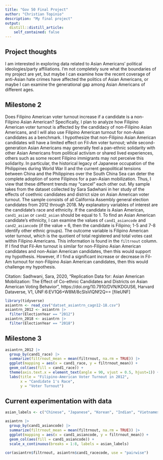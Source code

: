 ```yaml
---
title: "Gov 50 Final Project"
author: "Christian Topinio"
description: "My final project"
output:
  distill::distill_article:
    self_contained: false
---
```




## Project thoughts

I am interested in exploring data related to Asian Americans' political ideologies/party affiliations. I'm not completely sure what the boundaries of my project are yet, but maybe I can examine how the recent coverage of anti-Asian hate crimes have affected the politics of Asian Americans, or maybe I can examine the generational gap among Asian Americans of different ages.

## Milestone 2

Does Filipino American voter turnout increase if a candidate is a non-Filipino Asian American? Specifically, I plan to analyze how Filipino American voter turnout is affected by the candidacy of non-Filipino Asian Americans, and I will also use Filipino American turnout for non-Asian candidates as a benchmark. I hypothesize that non-Filipino Asian American candidates will have a limited effect on Fil-Am voter turnout; while second-generation Asian Americans may generally feel a pan-ethnic solidarity with other Asian Americans from political activism or shared lived experiences, others such as some recent Filipino immigrants may not perceive this solidarity. In particular, the historical legacy of Japanese occupation of the Philippines during World War II and the current geopolitical tensions between China and the Philippines over the South China Sea can deter the complete adoption of some Filipinos for a pan-Asian mobilization. Thus, I view that these different trends may “cancel” each other out. My sample takes from the dataset collected by Sara Sadwhani in her study of the effects of coethnic candidates and district size on Asian American voter turnout. The sample consists of all California Assembly general election candidates from 2012 through 2018. My explanatory variables of interest are the candidate’s race and ethnicity. If the candidate is Asian American, `cand1_asian` or `cand2_asian` should be equal to 1. To find an Asian American candidate’s ethnicity, I can examine the values of `cand1_asiancode` and `cand2_asiancode` (if the value = 6, then the candidate is Filipino; 1-5 and 7-8 identify other ethnic groups). The outcome variable is Filipino American voter turnout, which is the quotient of total registered and total votes cast within Filipino Americans. This information is found in the `filtrnout` column. If I find that Fil-Am turnout is similar for non-Filipino Asian American candidates and non-Asian American candidates, then this would support my hypothesis. However, if I find a significant increase or decrease in Fil-Am turnout for non-Filipino Asian American candidates, then this would challenge my hypothesis.


Citation: Sadhwani, Sara, 2020, "Replication Data for: Asian American Mobilization: The Effect of Co-ethnic Candidates and Districts on Asian American Voting Behavior", https://doi.org/10.7910/DVN/KDGUS6, Harvard Dataverse, V1, UNF:6:EV1Q6+W8M/8cSIsVlQNf2Q== [fileUNF]

```r
library(tidyverse)
asiantrn <- read_csv("datset_asiantrn_cagn12-18.csv")
asiantrn_2012 <- asiantrn |>
  filter(ElectionYear == "2012")
asiantrn_2018 <- asiantrn |>
  filter(ElectionYear == "2018")
```
## Milestone 3

```r
asiantrn_2012 |>
  group_by(cand1_race) |>
  summarize(filtrnout_mean = mean(filtrnout, na.rm = TRUE)) |>
  ggplot(mapping = aes(x = cand1_race, y = filtrnout_mean)) +
  geom_col(aes(fill = cand1_race)) +
  theme(axis.text.x = element_text(angle = 90, vjust = 0.5, hjust=1)) +
  labs(title = "Filipino-American Voter Turnout in 2012",
       x = "Candidate 1's Race",
       y = "Voter Turnout")
```
## Current experimentation with data

```r
asian_labels <- c("Chinese", "Japanese", "Korean", "Indian", "Vietnamese", "Filipino", "Taiwanese", "Other")

asiantrn |>
  group_by(cand1_asiancode) |>
  summarize(filtrnout_mean = mean(filtrnout, na.rm = TRUE)) |>
  ggplot(mapping = aes(x = cand1_asiancode, y = filtrnout_mean)) +
  geom_col(aes(fill = cand1_asiancode)) +
  scale_x_continuous(breaks = 1:8, labels = asian_labels)
```


```r
cor(asiantrn$filtrnout, asiantrn$cand1_racecode, use = "pairwise")
```









